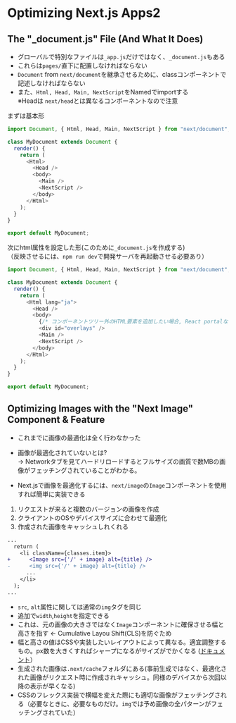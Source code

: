 # Optimizing Next.js Apps2

## The "_document.js" File (And What It Does)
- グローバルで特別なファイルは`_app.js`だけではなく、`_document.js`もある
- これらは`pages/`直下に配置しなければならない
- `Document` from `next/document`を継承させるために、classコンポーネントで記述しなければならない
- また、`Html, Head, Main, NextScript`をNamedでimportする
<br/> ※Headは `next/head`とは異なるコンポーネントなので注意

まずは基本形
```js filename="pages/_document.js"
import Document, { Html, Head, Main, NextScript } from "next/document";

class MyDocument extends Document {
  render() {
    return (
      <Html>
        <Head />
        <body>
          <Main />
          <NextScript />
        </body>
      </Html>
    );
  }
}

export default MyDocument;
```

次にhtml属性を設定した形(このために`_document.js`を作成する)
<br/>（反映させるには、`npm run dev`で開発サーバを再起動させる必要あり）
```js filename="pages/_document.js"
import Document, { Html, Head, Main, NextScript } from "next/document";

class MyDocument extends Document {
  render() {
    return (
      <Html lang="ja">
        <Head />
        <body>
          {/* コンポーネントツリー外のHTML要素を追加したい場合, React portalなど */}
          <div id="overlays" /> 
          <Main />
          <NextScript />
        </body>
      </Html>
    );
  }
}

export default MyDocument;
```



## Optimizing Images with the "Next Image" Component & Feature
- これまでに画像の最適化は全く行わなかった
- 画像が最適化されていないとは? <br/>
→ Networkタブを見てハードリロードするとフルサイズの画質で数MBの画像がフェッチングされていることがわかる。

- Next.jsで画像を最適化するには、`next/image`の`Image`コンポーネントを使用すれば簡単に実装できる
1. リクエストが来ると複数のバージョンの画像を作成
2. クライアントのOSやデバイスサイズに合わせて最適化
3. 作成された画像をキャッシュしれくれる

```diff filename="components/event-item.js"
...
  return (
    <li className={classes.item}>
+      <Image src={'/' + image} alt={title} />
-      <img src={'/' + image} alt={title} />
      ...
    </li>
  );
...
```

- `src`, `alt`属性に関しては通常の`img`タグを同じ
- 追加で`width`,`height`を指定できる
- これは、元の画像の大きさではなく`Image`コンポーネントに確保させる幅と高さを指す ← Cumulative Layou Shift(CLS)を防ぐため
- 幅と高さの値はCSSや実装したいレイアウトによって異なる。適宜調整するもの。px数を大きくすればシャープになるがサイズがでかくなる
([ドキュメント](https://nextjs-ja-translation-docs.vercel.app/docs/api-reference/next/image)）
- 生成された画像は`.next/cache`フォルダにある(事前生成ではなく、最適化された画像がリクエスト時に作成されキャッシュ。同様のデバイスから次回以降の表示が早くなる)
- CSSのフレックス実装で横幅を変えた際にも適切な画像がフェッチングされる（必要なときに、必要なものだけ。`img`では予め画像の全パターンがフェッチングされていた）

